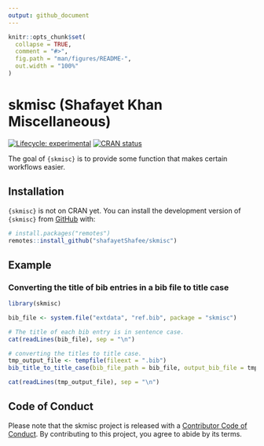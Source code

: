 ```yaml
---
output: github_document
---
```


<!-- README.md is generated from README.Rmd. Please edit that file -->

```r
knitr::opts_chunk$set(
  collapse = TRUE,
  comment = "#>",
  fig.path = "man/figures/README-",
  out.width = "100%"
)
```

# skmisc (Shafayet Khan Miscellaneous)

<!-- badges: start -->
[![Lifecycle: experimental](https://img.shields.io/badge/lifecycle-experimental-orange.svg)](https://lifecycle.r-lib.org/articles/stages.html#experimental)
[![CRAN status](https://www.r-pkg.org/badges/version/skmisc)](https://CRAN.R-project.org/package=skmisc)
<!-- badges: end -->

The goal of `{skmisc}` is to provide some function that makes certain workflows easier.

## Installation

`{skmisc}` is not on CRAN yet. You can install the development version of `{skmisc}` from [GitHub](https://github.com/) with:

``` r
# install.packages("remotes")
remotes::install_github("shafayetShafee/skmisc")
```

## Example

### Converting the title of bib entries in a bib file to title case

```r
library(skmisc)

bib_file <- system.file("extdata", "ref.bib", package = "skmisc")

# The title of each bib entry is in sentence case.
cat(readLines(bib_file), sep = "\n")

# converting the titles to title case.
tmp_output_file <- tempfile(fileext = ".bib")
bib_title_to_title_case(bib_file_path = bib_file, output_bib_file = tmp_output_file)

cat(readLines(tmp_output_file), sep = "\n")
```


## Code of Conduct

Please note that the skmisc project is released with a [Contributor Code of Conduct](https://contributor-covenant.org/version/2/1/CODE_OF_CONDUCT.html). By contributing to this project, you agree to abide by its terms.
